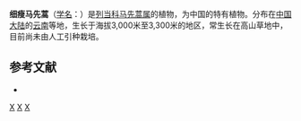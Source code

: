 {{Speciesbox 
| genus = Pedicularis
| species = gracilicaulis
| authority =  [[李惠林|H. L. Li]]
}}

'''细瘦马先蒿'''（[[学名|学名]]：{{lang|la|''Pedicularis gracilicaulis''}}）是[[列当科|列当科]][[马先蒿属|马先蒿属]]的植物，为中国的特有植物。分布在[[中国大陆|中国大陆]]的[[云南|云南]]等地，生长于海拔3,000米至3,300米的地区，常生长在高山草地中，目前尚未由人工引种栽培。

== 参考文献 ==
<div class="references-small">
* {{cite web| url =http://www.bioinfo.cn/db05/KmzwSpecies.php?action=view&id=21184| title =细瘦马先蒿| work =《中国高等植物数据库全库》| publisher =中国科学院微生物研究所| author =昆明植物研究所| accessdate =2009-02-25| deadurl =yes| archiveurl =https://web.archive.org/web/20160305065407/http://www.bioinfo.cn/db05/KmzwSpecies.php?action=view&id=21184| archivedate =2016-03-05}}
</div>
{{Taxonbar|from=Q15231028}}

[[Category:马先蒿属|X]]
[[Category:中國特有植物|X]]
[[Category:云南植物|X]]